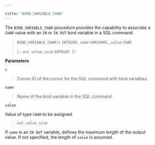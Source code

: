 ---

title: "BIND_VARIABLE_CHAR"
---

<div id="bind_variable_char" class="registered_link"></div>

The `BIND_VARIABLE_CHAR` procedure provides the capability to associate a `CHAR` value with an `IN` or `IN OUT` bind variable in a SQL command.

> `BIND_VARIABLE_CHAR(`*`c`* `INTEGER,` *`name`* `VARCHAR2,` *`value`* `CHAR`
>
>   `[,` *`out_value_size`* `INTEGER ])`

**Parameters**

*`c`*

> Cursor ID of the cursor for the SQL command with bind variables.

*`name`*

> Name of the bind variable in the SQL command.

*`value`*

Value of type `CHAR` to be assigned.

> *`out_value_size`*

If *`name`* is an `IN OUT` variable, defines the maximum length of the output value. If not specified, the length of *`value`* is assumed.
